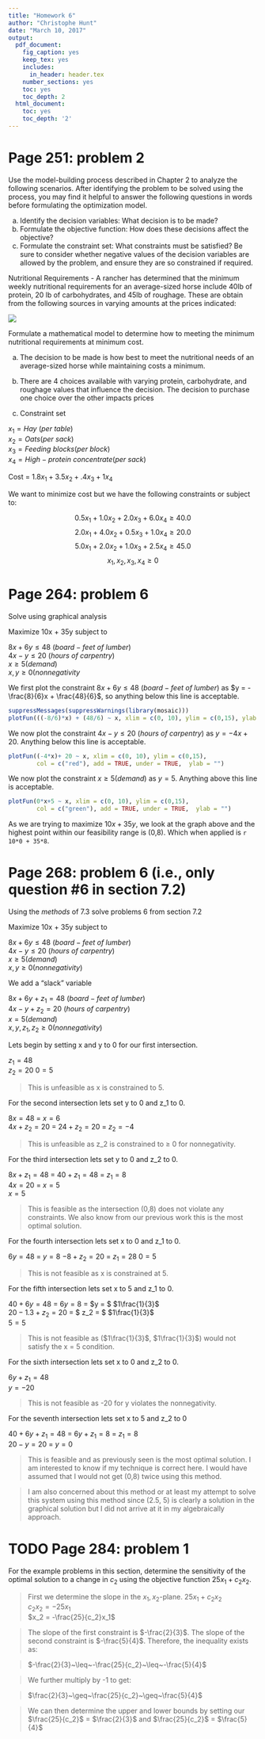 ```yaml
---
title: "Homework 6"
author: "Christophe Hunt"
date: "March 10, 2017"
output:
  pdf_document:
    fig_caption: yes
    keep_tex: yes
    includes:
      in_header: header.tex
    number_sections: yes
    toc: yes
    toc_depth: 2
  html_document:
    toc: yes
    toc_depth: '2'
---
```

\newpage

# Page 251: problem 2

Use the model-building process described in Chapter 2 to analyze the following scenarios. After identifying the problem to be solved using the process, you may find it helpful to answer the following questions in words before formulating the optimization model. 

a. Identify the decision variables: What decision is to be made?
b. Formulate the objective function: How does these decisions affect the objective?
c. Formulate the constraint set: What constraints must be satisfied? Be sure to consider whether negative values of the decision variables are allowed by the problem, and ensure they are so constrained if required. 

Nutritional Requirements - A rancher has determined that the minimum weekly nutritional requirements for an average-sized horse include 40lb of protein, 20 lb of carbohydrates, and 45lb of roughage. These are obtain from the following sources in varying amounts at the prices indicated:

![](https://raw.githubusercontent.com/ChristopheHunt/MSDA---Coursework/master/Data%20609/Homework%206/problem%202.PNG)

Formulate a mathematical model to determine how to meeting the minimum nutritional requirements at minimum cost. 

a. The decision to be made is how best to meet the nutritional needs of an average-sized horse while maintaining costs a minimum. 

b. There are 4 choices available with varying protein, carbohydrate, and roughage values that influence the decision. The decision to purchase one choice over the other impacts prices

c. Constraint set

$x_1 = Hay~(per~table)$   
$x_2 = Oats(per~sack)$   
$x_3 = Feeding~blocks(per~block)$   
$x_4 = High-protein~concentrate(per~sack)$

Cost = $1.8x_1 + 3.5x_2 + .4x_3 + 1x_4$

We want to minimize cost but we have the following constraints or subject to: 

$$0.5x_1 + 1.0x_2 + 2.0x_3 + 6.0x_4 \geq 40.0$$
$$2.0x_1 + 4.0x_2 + 0.5x_3 + 1.0x_4 \geq 20.0$$
$$5.0x_1 + 2.0x_2 + 1.0x_3 + 2.5x_4 \geq 45.0$$
$$x_1, x_2, x_3, x_4 \geq 0$$

\newpage

# Page 264: problem 6

Solve using graphical analysis

Maximize 10x + 35y
subject to 

$8x + 6y \leq 48 ~(board-feet~of~lumber)$   
$4x - y \leq 20 ~ (hours~of~carpentry)$   
$x \geq 5 (demand)$    
$x,y \geq 0 (nonnegativity$    

We first plot the constraint $8x + 6y \leq 48 ~(board-feet~of~lumber)$ as $y = -\frac{8}{6}x + \frac{48}{6}$, so anything below this line is acceptable. 

```r
suppressMessages(suppressWarnings(library(mosaic)))
plotFun(((-8/6)*x) + (48/6) ~ x, xlim = c(0, 10), ylim = c(0,15), ylab = "")
```

We now plot the constraint $4x - y \leq 20 ~ (hours~of~carpentry)$ as $y = -4x + 20$. Anything below this line is acceptable. 

```r
plotFun((-4*x)+ 20 ~ x, xlim = c(0, 10), ylim = c(0,15), 
        col = c("red"), add = TRUE, under = TRUE,  ylab = "")
```

We now plot the constraint $x \geq 5 (demand)$ as $y = 5$. Anything above this line is acceptable.  

```r
plotFun(0*x+5 ~ x, xlim = c(0, 10), ylim = c(0,15),
        col = c("green"), add = TRUE, under = TRUE,  ylab = "")
```

As we are trying to maximize $10x + 35y$, we look at the graph above and the highest point within our feasibility range is (0,8). Which when applied is `r 10*0 + 35*8`. 

\newpage

# Page 268: problem 6 (i.e., only question #6 in section 7.2)

Using the $methods$ of 7.3 solve problems 6 from section 7.2

Maximize 10x + 35y
subject to 

$8x + 6y \leq 48 ~(board-feet~of~lumber)$   
$4x - y \leq 20 ~ (hours~of~carpentry)$   
$x \geq 5 (demand)$    
$x,y \geq 0 (nonnegativity)$   

We add a "slack" variable 

$8x + 6y + z_1 = 48 ~(board-feet~of~lumber)$   
$4x - y + z_2 = 20 ~ (hours~of~carpentry)$   
$x = 5 (demand)$    
$x,y, z_1, z_2 \geq 0 (nonnegativity)$  

Lets begin by setting x and y to 0 for our first intersection. 

$z_1 = 48$  
$z_2 = 20$
$0 = 5$  

> This is unfeasible as x is constrained to 5. 

For the second intersection lets set y to 0 and z_1 to 0. 

$8x = 48$ = $x = 6$  
$4x + z_2 = 20$ = $24 + z _2 = 20$ = $z_2 = -4$  

> This is unfeasible as z_2 is constrained to $\geq$ 0 for nonnegativity. 

For the third intersection lets set y to 0 and z_2 to 0.

$8x + z_1 = 48$ = $40 + z_1 = 48$ = $z_1 = 8$   
$4x = 20$ = $x = 5$   
$x = 5$  

> This is feasible as the intersection (0,8) does not violate any constraints. We also know from our previous work this is the most optimal solution. 

For the fourth intersection lets set x to 0 and z_1 to 0.

$6y = 48$ = $y = 8$
$-8 + z_2 = 20$ = $z_1 = 28$
$0 = 5$

> This is not feasible as x is constrained at 5. 

For the fifth intersection lets set x to 5 and z_1 to 0.
  
$40 + 6y = 48$ = $6y = 8$ = $y = $ $1\frac{1}{3}$   
$20 - 1.3 + z_2 = 20$ = $ z_2 = $ $1\frac{1}{3}$   
$5 = 5$ 

> This is not feasible as ($1\frac{1}{3}$, $1\frac{1}{3}$) would not satisfy the x = 5 condition. 

For the sixth intersection lets set x to 0 and z_2 to 0.

$6y + z_1 = 48$   
$y = -20$ 

> This is not feasible as -20 for y violates the nonnegativity.

For the seventh intersection lets set x to 5 and z_2 to 0

$40 + 6y + z_1 = 48$ = $6y + z_1 = 8$ = $z_1 = 8$   
$20 - y = 20$ = $y = 0$

> This is feasible and as previously seen is the most optimal solution. I am interested to know if my technique is correct here. I would have assumed that I would not get (0,8) twice using this method.

> I am also concerned about this method or at least my attempt to solve this system using this method since (2.5, 5) is clearly a solution in the graphical solution but I did not arrive at it in my algebraically approach. 

# TODO Page 284: problem 1

For the example problems in this section, determine the sensitivity of the optimal solution to a change in $c_2$ using the objective function $25x_1 + c_2x_2$. 

> First we determine the slope in the $x_1,x_2$-plane.
$25x_1 + c_2x_2$   
$c_2x_2 = -25x_1$  
$x_2 = -\frac{25}{c_2}x_1$  

> The slope of the first constraint is $-\frac{2}{3}$. The slope of the second constraint is $-\frac{5}{4}$. Therefore, the inequality exists as:

> $-\frac{2}{3}~\leq~-\frac{25}{c_2}~\leq~-\frac{5}{4}$  

> We further multiply by -1 to get:

> $\frac{2}{3}~\geq~\frac{25}{c_2}~\geq~\frac{5}{4}$ 

> We can then determine the upper and lower bounds by setting our $\frac{25}{c_2}$ = $\frac{2}{3}$ and $\frac{25}{c_2}$ = $\frac{5}{4}$  


